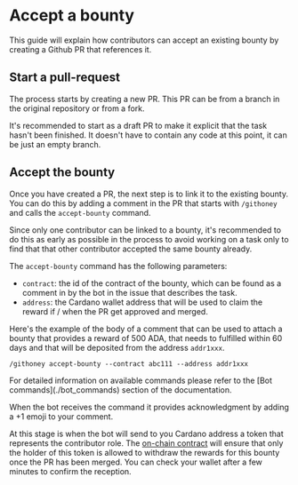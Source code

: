 
# Accept a bounty

This guide will explain how contributors can accept an existing bounty by
creating a Github PR that references it.

## Start a pull-request

The process starts by creating a new PR. This PR can be from a branch in the
original repository or from a fork.

It's recommended to start as a draft PR to make it explicit that the task hasn't
been finished. It doesn't have to contain any code at this point, it can be just
an empty branch.

## Accept the bounty

Once you have created a PR, the next step is to link it to the existing bounty.
You can do this by adding a comment in the PR that starts with
`/githoney` and calls the `accept-bounty` command.

Since only one contributor can be linked to a bounty, it's recommended to do
this as early as possible in the process to avoid working on a task only to find
that that other contributor accepted the same bounty already.

The `accept-bounty` command has the following parameters:

- `contract`: the id of the contract of the bounty, which can be found as a
  comment in by the bot in the issue that describes the task.
- `address`: the Cardano wallet address that will be used to claim the reward if
  / when the PR get approved and merged.

Here's the example of the body of a comment that can be used to attach a bounty
that provides a reward of 500 ADA, that needs to fulfilled within 60 days and
that will be deposited from the address `addr1xxx`.

```
/githoney accept-bounty --contract abc111 --address addr1xxx
```

<Callout type="info">
  For detailed information on available commands please refer to the [Bot
  commands](./bot_commands) section of the documentation.
</Callout>

When the bot receives the command it provides acknowledgment by adding a +1
emoji to your comment.

At this stage is when the bot will send to you Cardano address a token that
represents the contributor role. The [on-chain contract](./onchain_contract)
will ensure that only the holder of this token is allowed to withdraw the
rewards for this bounty once the PR has been merged. You can check your wallet
after a few minutes to confirm the reception.
